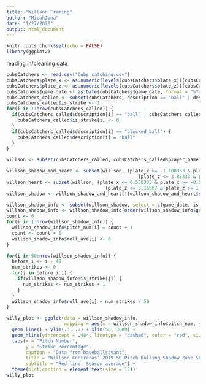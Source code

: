 ```yaml
---
title: "Willson Framing"
author: "MicahJona"
date: "1/27/2020"
output: html_document
---
```


```r
knitr::opts_chunk$set(echo = FALSE)
library(ggplot2)
```

reading in/cleaning data
```r
cubsCatchers <- read.csv("Cubs catching.csv")
cubsCatchers$plate_x <- as.numeric(levels(cubsCatchers$plate_x))[cubsCatchers$plate_x]
cubsCatchers$plate_z <- as.numeric(levels(cubsCatchers$plate_z))[cubsCatchers$plate_z]
cubsCatchers$game_date <- as.Date(cubsCatchers$game_date, format = "%Y-%m-%d")
cubsCatchers_called <- subset(cubsCatchers, description == "ball" | description == "blocked_ball" | description == "called_strike")
cubsCatchers_called$is_strike <- 1
for(i in 1:nrow(cubsCatchers_called)) {
  if(cubsCatchers_called$description[i] == "ball" | cubsCatchers_called$description[i] == "blocked_ball") {
    cubsCatchers_called$is_strike[i] <- 0
  }
  if(cubsCatchers_called$description[i] == "blocked_ball") {
    cubsCatchers_called$description[i] = "ball"
  }
}
```

```r
willson <- subset(cubsCatchers_called, cubsCatchers_called$player_name == "Willson Contreras")

willson_shadow_and_heart <- subset(willson, (plate_x >= -1.108333 & plate_x <= 1.108333) & 
                                                (plate_z <= 3.83333 & plate_z >= 1.16667))
willson_heart <- subset(willson, (plate_x <= 0.558333 & plate_x >= -0.558333) &
                                    (plate_z <= 3.16667 & plate_z >= 1.83333))
willson_shadow <- willson_shadow_and_heart[!(willson_shadow_and_heart$sv_id %in% willson_heart$sv_id),]

willson_shadow_info <- subset(willson_shadow, select = c(game_date, is_strike, player_name))
willson_shadow_info <- willson_shadow_info[order(willson_shadow_info$game_date),]
count <- 0
for(i in 1:nrow(willson_shadow_info)) {
  willson_shadow_info$pitch_num[i] = count + 1
  count <- count + 1
  willson_shadow_info$roll_ave[i] <- 0
}

for(i in 50:nrow(willson_shadow_info)) {
  before_i <- i - 49
  num_strikes <- 0
  for(j in before_i:i) {
    if(willson_shadow_info$is_strike[j]) {
      num_strikes <- num_strikes + 1
    }
  }
  willson_shadow_info$roll_ave[i] = num_strikes / 50
}

willy_plot <- ggplot(data = willson_shadow_info,
                     mapping = aes(x = willson_shadow_info$pitch_num, y = willson_shadow_info$roll_ave)) + 
  geom_line() + ylim(.3, .7) + xlim(50, 3000) +
  geom_hline(yintercept = .484, linetype = "dashed", color = "red", size = 1) + theme_bw() + 
  labs(x = "Pitch Number",
       y = "Strike Percentage",
       caption = "Data from baseballsavant",
       title = "Willson Contreras’ 2019 50-Pitch Rolling Shadow Zone Strike Called Percentage",
       subtitle = "Red line: Season average") + 
  theme(plot.caption = element_text(size = 12))
willy_plot
```

